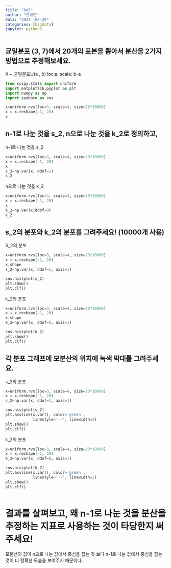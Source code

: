 ```yaml
---
title: "hw5"
author: "연예진"
data: "2024 -07-29"
categories: [bigdata]
jupyter: python3
---
```


## 균일분포 (3, 7)에서 20개의 표본을 뽑아서 분산을 2가지 방법으로 추정해보세요.


X ~ 균일분포U(a , b) loc:a, scale: b-a
```python
from scipy.stats import uniform
import matplotlib.pyplot as plt
import numpy as np
import seaborn as sns

x=uniform.rvs(loc=3, scale=4, size=20*10000)
x = x.reshape(-1, 20)
x
```




## n-1로 나눈 것을 s_2, n으로 나눈 것을 k_2로 정의하고,
n-1로 나눈 것을 s_2
```python

x=uniform.rvs(loc=3, scale=4, size=20*10000)
x = x.reshape(-1, 20)
x
s_2=np.var(x, ddof=1)
s_2

```


n으로 나눈 것을 k_2
```python

x=uniform.rvs(loc=3, scale=4, size=20*10000)
x = x.reshape(-1, 20)
x
k_2=np.var(x,ddof=0)
k_2


```

## s_2의 분포와 k_2의 분포를 그려주세요! (10000개 사용)

 S_2의 분포
```python
x=uniform.rvs(loc=3, scale=4, size=20*10000)
x = x.reshape(-1, 20)
x.shape
s_2=np.var(x, ddof=1, axis=1)

sns.histplot(s_2)
plt.show()
plt.clf()


```

k_2의 분포

```python
x=uniform.rvs(loc=3, scale=4, size=20*10000)
x = x.reshape(-1, 20)
x.shape
k_2=np.var(x, ddof=0, axis=1)

sns.histplot(k_2)
plt.show()
plt.clf()


```




## 각 분포 그래프에 모분산의 위치에 녹색 막대를 그려주세요.
s_2의 분포 
```python
x=uniform.rvs(loc=3, scale=4, size=20*10000)
x = x.reshape(-1, 20)
s_2=np.var(x, ddof=1, axis=1)

sns.histplot(s_2)
plt.axvline(x.var(), color='green',
            linestyle='--', linewidth=2)
plt.show()
plt.clf()


```


k_2의 분포
```python
x=uniform.rvs(loc=3, scale=4, size=20*10000)
x = x.reshape(-1, 20)
k_2=np.var(x, ddof=0, axis=1)

sns.histplot(k_2)
plt.axvline(x.var(), color='green',
            linestyle='--', linewidth=2)
plt.show()
plt.clf()



```



# 결과를 살펴보고, 왜 n-1로 나눈 것을 분산을 추정하는 지표로 사용하는 것이 타당한지 써주세요!
모분산의 값이 n으로 나눈 값에서 중심을 잡는 것 보다 n-1로 나눈 값에서 중심을 잡는 것이 더 정확한 모습을 보여주기 때문이다.

